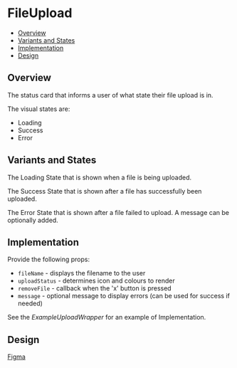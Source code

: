 
<Meta of={FileUploadStatusCard} />

# FileUpload
- [Overview](#overview)
- [Variants and States](#variants-and-states)
- [Implementation](#implementation)
- [Design](#design)

## Overview
The status card that informs a user of what state their file upload is in.

The visual states are:
- Loading
- Success
- Error

## Variants and States
The Loading State that is shown when a file is being uploaded.
<Canvas of={FileUploadStatusCard.Loading} />

The Success State that is shown after a file has successfully been uploaded.
<Canvas of={FileUploadStatusCard.Success} />

The Error State that is shown after a file failed to upload.
A message can be optionally added.
<Canvas of={FileUploadStatusCard.ErrorWithMessage} />

## Implementation
Provide the following props:
- `fileName` - displays the filename to the user
- `uploadStatus` - determines icon and colours to render
- `removeFile` - callback when the 'x' button is pressed
- `message` - optional message to display errors (can be used for success if needed)

See the *ExampleUploadWrapper* for an example of Implementation.

## Design
[Figma](https://www.figma.com/design/n2NzB4G3OTR74o3dQ4BOwm/My-Account-%26-Sign-up-Component-library?node-id=100-28667&node-type=canvas&t=l1nT8MfPdmiTrK4d-0)
